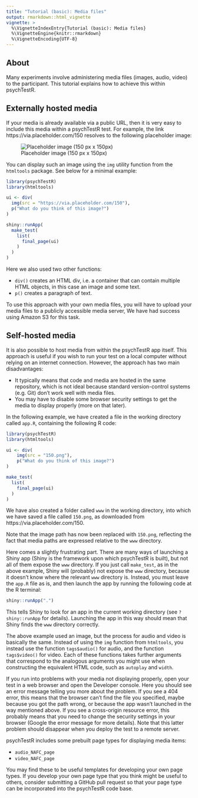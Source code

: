 ```yaml
---
title: "Tutorial (basic): Media files"
output: rmarkdown::html_vignette
vignette: >
  %\VignetteIndexEntry{Tutorial (basic): Media files}
  %\VignetteEngine{knitr::rmarkdown}
  %\VignetteEncoding{UTF-8}
---
```


## About 

Many experiments involve administering media files (images, audio, video)
to the participant. This tutorial explains how to achieve this within
psychTestR.

## Externally hosted media

If your media is already available via a public URL,
then it is very easy to include this media within a psychTestR test.
For example, the link https://via.placeholder.com/150 resolves
to the following placeholder image:

![Placeholder image (150 px x 150px)](img/150.png)

You can display such an image using the `img` utility function from 
the `htmltools` package. See below for a minimal example:

```r
library(psychTestR)
library(htmltools)

ui <- div(
  img(src = "https://via.placeholder.com/150"),
  p("What do you think of this image?")
)

shiny::runApp(
  make_test(
    list(
      final_page(ui)
    )
  )
)
```

Here we also used two other functions:

- `div()` creates an HTML div, i.e. a container that can contain
multiple HTML objects, in this case an image and some text.
- `p()` creates a paragraph of text.

To use this approach with your own media files, you will have to 
upload your media files to a publicly accessible media server,
We have had success using Amazon S3 for this task.

## Self-hosted media

It is also possible to host media from within the psychTestR app itself.
This approach is useful if you wish to run your test on a local computer
without relying on an internet connection.
However, the approach has two main disadvantages:

- It typically means that code and media are hosted in the same repository,
which is not ideal because standard version-control systems (e.g. Git)
don't work well with media files.
- You may have to disable some browser security settings to get the media
to display properly (more on that later).

In the following example, we have created a file in the working directory
called `app.R`, containing the following R code:

```r
library(psychTestR)
library(htmltools)

ui <- div(
    img(src = "150.png"),
    p("What do you think of this image?")
)

make_test(
  list(
    final_page(ui)
  )
)
```

We have also created a folder called `www` in the working directory,
into which we have saved a file called `150.png`, as downloaded from
https://via.placeholder.com/150.

Note that the image path has now been replaced with `150.png`,
reflecting the fact that media paths are expressed relative to the
`www` directory.

Here comes a slightly frustrating part. 
There are many ways of launching a Shiny app
(Shiny is the framework upon which psychTestR is built),
but not all of them expose the `www` directory.
If you just call `make_test`, as in the above example,
Shiny will (probably) not expose the `www` directory, because
it doesn't know where the relevant `www` directory is.
Instead, you must leave the `app.R` file as is,
and then launch the app by running the following code at the R terminal:

``` r
shiny::runApp(".")
```

This tells Shiny to look for an app in the current working directory
(see `?shiny::runApp` for details).
Launching the app in this way should mean that Shiny finds the 
`www` directory correctly.

The above example used an image, but the process for audio and video
is basically the same. Instead of using the `img` function from `htmltools`,
you instead use the function `tags$audio()` for audio, 
and the function `tags$video()` for video.
Each of these functions takes further arguments that correspond to 
the analogous arguments you might use when constructing the equivalent
HTML code, such as `autoplay` and `width`. 

If you run into problems with your media not displaying properly,
open your test in a web browser and open the Developer console.
Here you should see an error message telling you more about the problem.
If you see a 404 error, this means that the browser can't find
the file you specified, maybe because you got the path wrong,
or because the app wasn't launched in the way mentioned above.
If you see a cross-origin resource error, this probably
means that you need to change the security settings in your browser
(Google the error message for more details).
Note that this latter problem should disappear when you deploy the 
test to a remote server.

psychTestR includes some prebuilt page types for displaying media items:

- `audio_NAFC_page`
- `video_NAFC_page`

You may find these to be useful templates for developing your own page types.
If you develop your own page type that you think might be useful 
to others, consider submitting a GitHub pull request so that your 
page type can be incorporated into the psychTestR code base.
